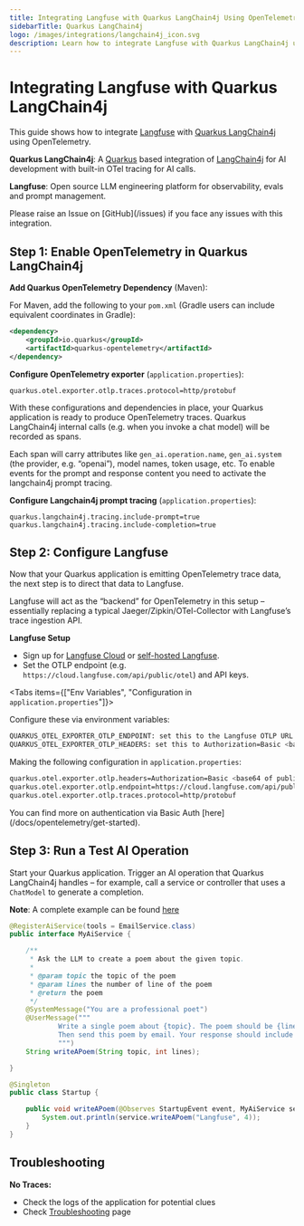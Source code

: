 ```yaml
---
title: Integrating Langfuse with Quarkus LangChain4j Using OpenTelemetry
sidebarTitle: Quarkus LangChain4j
logo: /images/integrations/langchain4j_icon.svg
description: Learn how to integrate Langfuse with Quarkus LangChain4j using OpenTelemetry for enhanced observability and performance monitoring in your AI applications.
---
```


# Integrating Langfuse with Quarkus LangChain4j

This guide shows how to integrate [Langfuse](/) with [Quarkus LangChain4j](https://docs.quarkiverse.io/quarkus-langchain4j/dev/index.html) using OpenTelemetry.

**Quarkus LangChain4j**: A [Quarkus](https://quarkus.io/) based integration of [LangChain4j](https://docs.langchain4j.dev/) for AI development with built-in OTel tracing for AI calls.

**Langfuse**: Open source LLM engineering platform for observability, evals and prompt management.

<Callout type="info" emoji="🐞">
  Please raise an Issue on [GitHub](/issues) if you face any issues with this
  integration.
</Callout>

## Step 1: Enable OpenTelemetry in Quarkus LangChain4j

**Add Quarkus OpenTelemetry Dependency** (Maven):

For Maven, add the following to your `pom.xml` (Gradle users can include equivalent coordinates in Gradle):

```xml
<dependency>
    <groupId>io.quarkus</groupId>
    <artifactId>quarkus-opentelemetry</artifactId>
</dependency>
```

**Configure OpenTelemetry exporter** (`application.properties`):

```properties
quarkus.otel.exporter.otlp.traces.protocol=http/protobuf
```

With these configurations and dependencies in place, your Quarkus application is ready to produce OpenTelemetry traces. Quarkus LangChain4j internal calls (e.g. when you invoke a chat model) will be recorded as spans.

Each span will carry attributes like `gen_ai.operation.name`, `gen_ai.system` (the provider, e.g. “openai”), model names, token usage, etc.
To enable events for the prompt and response content you need to activate the langchain4j prompt tracing.

**Configure Langchain4j prompt tracing** (`application.properties`):

```properties
quarkus.langchain4j.tracing.include-prompt=true
quarkus.langchain4j.tracing.include-completion=true
```

## Step 2: Configure Langfuse

Now that your Quarkus application is emitting OpenTelemetry trace data, the next step is to direct that data to Langfuse.

Langfuse will act as the “backend” for OpenTelemetry in this setup – essentially replacing a typical Jaeger/Zipkin/OTel-Collector with Langfuse’s trace ingestion API.

**Langfuse Setup**

- Sign up for [Langfuse Cloud](https://cloud.langfuse.com/) or [self-hosted Langfuse](https://langfuse.com/self-hosting).
- Set the OTLP endpoint (e.g. `https://cloud.langfuse.com/api/public/otel`) and API keys.

<Tabs items={["Env Variables", "Configuration in `application.properties`"]}>
<Tab>

Configure these via environment variables:

```bash
QUARKUS_OTEL_EXPORTER_OTLP_ENDPOINT: set this to the Langfuse OTLP URL (e.g. https://cloud.langfuse.com/api/public/otel).
QUARKUS_OTEL_EXPORTER_OTLP_HEADERS: set this to Authorization=Basic <base64 public:secret>.
```

</Tab>
<Tab>

Making the following configuration in `application.properties`:

```bash
quarkus.otel.exporter.otlp.headers=Authorization=Basic <base64 of public:key>
quarkus.otel.exporter.otlp.endpoint=https://cloud.langfuse.com/api/public/otel
quarkus.otel.exporter.otlp.traces.protocol=http/protobuf
```

</Tab>
</Tabs>

<Callout type="info">
  You can find more on authentication via Basic Auth
  [here](/docs/opentelemetry/get-started).
</Callout>

## Step 3: Run a Test AI Operation

Start your Quarkus application. Trigger an AI operation that Quarkus LangChain4j handles – for example, call a service or controller that uses a `ChatModel` to generate a completion.

**Note**: A complete example can be found [here](https://github.com/langfuse/langfuse-examples/tree/main/applications/quarkus-langchain4j-demo)

```java
@RegisterAiService(tools = EmailService.class)
public interface MyAiService {

    /**
     * Ask the LLM to create a poem about the given topic.
     *
     * @param topic the topic of the poem
     * @param lines the number of line of the poem
     * @return the poem
     */
    @SystemMessage("You are a professional poet")
    @UserMessage("""
            Write a single poem about {topic}. The poem should be {lines} lines long and your response should only include the poem itself, nothing else.
            Then send this poem by email. Your response should include the poem.
            """)
    String writeAPoem(String topic, int lines);

}

@Singleton
public class Startup {

    public void writeAPoem(@Observes StartupEvent event, MyAiService service) {
        System.out.println(service.writeAPoem("Langfuse", 4));
    }
}
```

## Troubleshooting

**No Traces:**

- Check the logs of the application for potential clues
- Check [Troubleshooting](https://langfuse.com/self-hosting/troubleshooting#missing-events-after-post-apipublicingestion) page
